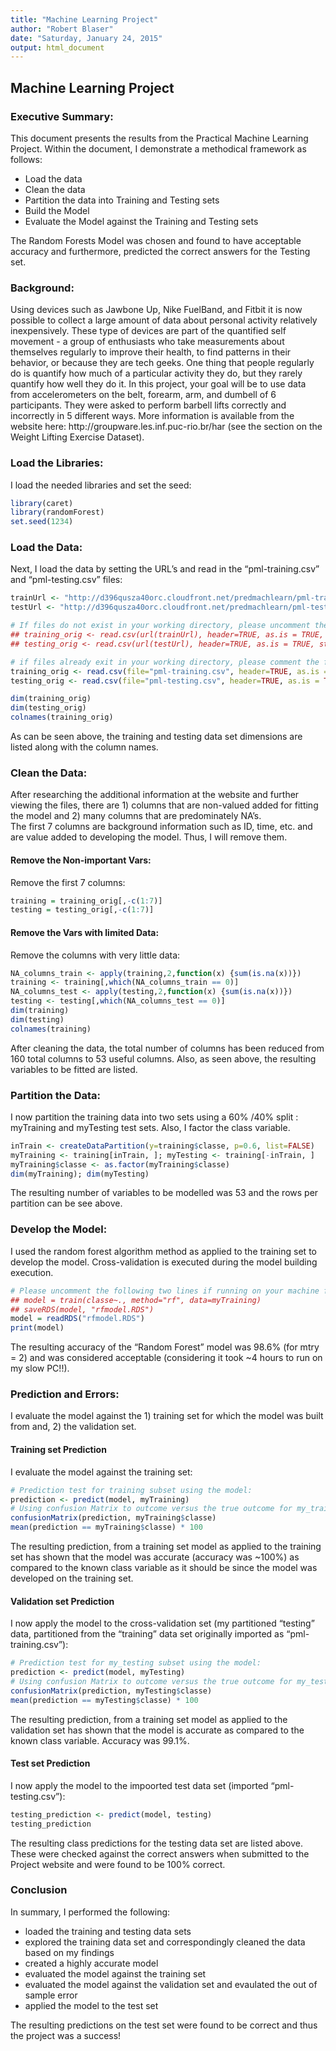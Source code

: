 ```yaml
---
title: "Machine Learning Project"
author: "Robert Blaser"
date: "Saturday, January 24, 2015"
output: html_document
---
```


## Machine Learning Project

### Executive Summary:
This document presents the results from the Practical Machine Learning Project.  Within the document, I demonstrate a methodical framework as follows:

* Load the data
* Clean the data
* Partition the data into Training and Testing sets
* Build the Model
* Evaluate the Model against the Training and Testing sets

The Random Forests Model was chosen and found to have acceptable accuracy and furthermore, predicted the correct answers for the Testing set. 

### Background:

Using devices such as Jawbone Up, Nike FuelBand, and Fitbit it is now possible to collect a large amount of data about personal activity relatively inexpensively. These type of devices are part of the quantified self movement - a group of enthusiasts who take measurements about themselves regularly to improve their health, to find patterns in their behavior, or because they are tech geeks. One thing that people regularly do is quantify how much of a particular activity they do, but they rarely quantify how well they do it. In this project, your goal will be to use data from accelerometers on the belt, forearm, arm, and dumbell of 6 participants. They were asked to perform barbell lifts correctly and incorrectly in 5 different ways. More information is available from the website here: http://groupware.les.inf.puc-rio.br/har (see the section on the Weight Lifting Exercise Dataset). 

### Load the Libraries:
I load the needed libraries and set the seed:

```r
library(caret)
library(randomForest)
set.seed(1234)
```

### Load the Data:
Next, I load the data by setting the URL's and read in the "pml-training.csv" and "pml-testing.csv" files:

```r
trainUrl <- "http://d396qusza40orc.cloudfront.net/predmachlearn/pml-training.csv"
testUrl <- "http://d396qusza40orc.cloudfront.net/predmachlearn/pml-testing.csv"

# If files do not exist in your working directory, please uncomment the following 2 lines:
## training_orig <- read.csv(url(trainUrl), header=TRUE, as.is = TRUE, stringsAsFactors = FALSE, na.strings=c("NA","#DIV/0!",""))
## testing_orig <- read.csv(url(testUrl), header=TRUE, as.is = TRUE, stringsAsFactors = FALSE, na.strings=c("NA","#DIV/0!",""))

# if files already exit in your working directory, please comment the following 2 lines (as this will run faster):
training_orig <- read.csv(file="pml-training.csv", header=TRUE, as.is = TRUE, stringsAsFactors = FALSE, na.strings=c("NA","#DIV/0!",""))
testing_orig <- read.csv(file="pml-testing.csv", header=TRUE, as.is = TRUE, stringsAsFactors = FALSE, na.strings=c("NA","#DIV/0!",""))

dim(training_orig)
dim(testing_orig)
colnames(training_orig)
```

As can be seen above, the training and testing data set dimensions are listed along with the column names.

### Clean the Data:

After researching the additional information at the website and further viewing the files, there are 1) columns that are non-valued added for fitting the model and 2) many columns that are predominately NA's.  
The first 7 columns are background information such as ID, time, etc. and are value added to developing the model.  Thus, I will remove them.

#### Remove the Non-important Vars:

Remove the first 7 columns:

```r
training = training_orig[,-c(1:7)]
testing = testing_orig[,-c(1:7)]
```

#### Remove the Vars with limited Data:

Remove the columns with very little data:

```r
NA_columns_train <- apply(training,2,function(x) {sum(is.na(x))}) 
training <- training[,which(NA_columns_train == 0)]
NA_columns_test <- apply(testing,2,function(x) {sum(is.na(x))}) 
testing <- testing[,which(NA_columns_test == 0)]
dim(training)
dim(testing)
colnames(training)
```

After cleaning the data, the total number of columns has been reduced from 160 total columns to 53 useful columns.  Also, as seen above, the resulting variables to be fitted are listed.

### Partition the Data:

I now partition the training data into two sets using a 60% /40% split : myTraining and myTesting test sets.  Also, I factor the class variable.

```r
inTrain <- createDataPartition(y=training$classe, p=0.6, list=FALSE)
myTraining <- training[inTrain, ]; myTesting <- training[-inTrain, ]
myTraining$classe <- as.factor(myTraining$classe)
dim(myTraining); dim(myTesting)
```

The resulting number of variables to be modelled was 53 and the rows per partition can be see above.

### Develop the Model:

I used the random forest algorithm method as applied to the training set to develop the model. Cross-validation is executed during the model building execution. 

```r
# Please uncomment the following two lines if running on your machine for the first time (will save considerable time as it takes ~4 hours to run on a slow PC!):
## model = train(classe~., method="rf", data=myTraining)
## saveRDS(model, "rfmodel.RDS")
model = readRDS("rfmodel.RDS")
print(model)
```

The resulting accuracy of the "Random Forest" model was 98.6% (for mtry = 2) and was considered acceptable (considering it took ~4 hours to run on my slow PC!!).  

### Prediction and Errors:

I evaluate the model against the 1) training set for which the model was built from and, 2) the validation set.

#### Training set Prediction

I evaluate the model against the training set:

```r
# Prediction test for training subset using the model:
prediction <- predict(model, myTraining)
# Using confusion Matrix to outcome versus the true outcome for my_training set:
confusionMatrix(prediction, myTraining$classe)
mean(prediction == myTraining$classe) * 100
```

The resulting prediction, from a training set model as applied to the training set has shown that the model was accurate (accuracy was ~100%) as compared to the known class variable as it should be since the model was developed on the training set.  

#### Validation set Prediction

I now apply the model to the cross-validation set (my partitioned "testing" data, partitioned from the "training" data set originally imported as "pml-training.csv"):

```r
# Prediction test for my_testing subset using the model:
prediction <- predict(model, myTesting)
# Using confusion Matrix to outcome versus the true outcome for my_testing set:
confusionMatrix(prediction, myTesting$classe)
mean(prediction == myTesting$classe) * 100
```

The resulting prediction, from a training set model as applied to the validation set has shown that the model is accurate as compared to the known class variable.  Accuracy was 99.1%.

#### Test set Prediction

I now apply the model to the impoorted test data set (imported "pml-testing.csv"):

```r
testing_prediction <- predict(model, testing)
testing_prediction
```

The resulting class predictions for the testing data set are listed above.  These were checked against the correct answers when submitted to the Project website and were found to be 100% correct.

### Conclusion

In summary, I performed the following:

* loaded the training and testing data sets
* explored the training data set and correspondingly cleaned the data based on my findings
* created a highly accurate model
* evaluated the model against the training set
* evaluated the model against the validation set and evaulated the out of sample error
* applied the model to the test set

The resulting predictions on the test set were found to be correct and thus the project was a success!

